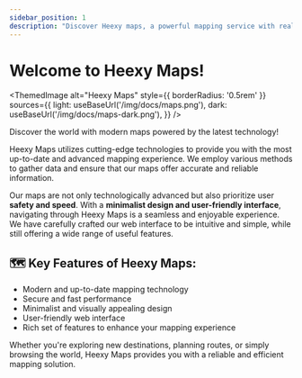 ---
sidebar_position: 1
description: "Discover Heexy maps, a powerful mapping service with real-time traffic updates, route planning, and more."
---

# Welcome to Heexy Maps!

<ThemedImage
  alt="Heexy Maps"
  style={{ borderRadius: '0.5rem' }}
  sources={{
    light: useBaseUrl('/img/docs/maps.png'),
    dark: useBaseUrl('/img/docs/maps-dark.png'),
  }}
/>

Discover the world with modern maps powered by the latest technology!

Heexy Maps utilizes cutting-edge technologies to provide you with the most up-to-date and advanced mapping experience. We employ various methods to gather data and ensure that our maps offer accurate and reliable information.

Our maps are not only technologically advanced but also prioritize user **safety and speed**. With a **minimalist design and user-friendly interface**, navigating through Heexy Maps is a seamless and enjoyable experience. We have carefully crafted our web interface to be intuitive and simple, while still offering a wide range of useful features.

## 🗺️ Key Features of Heexy Maps:

- Modern and up-to-date mapping technology
- Secure and fast performance
- Minimalist and visually appealing design
- User-friendly web interface
- Rich set of features to enhance your mapping experience

Whether you're exploring new destinations, planning routes, or simply browsing the world, Heexy Maps provides you with a reliable and efficient mapping solution.